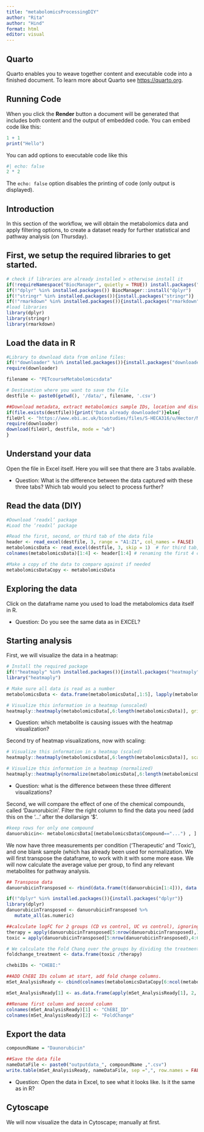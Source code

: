 ```yaml
---
title: "metabolomicsProcessingDIY"
author: "Rita"
author: "Hind"
format: html
editor: visual
---
```


## Quarto

Quarto enables you to weave together content and executable code into a finished document. To learn more about Quarto see <https://quarto.org>.

## Running Code

When you click the **Render** button a document will be generated that includes both content and the output of embedded code. You can embed code like this:

```r
1 + 1
print("Hello")
```

You can add options to executable code like this

```r
#| echo: false
2 * 2
```

The `echo: false` option disables the printing of code (only output is displayed).

## Introduction

In this section of the workflow, we will obtain the metabolomics data and apply filtering options, to create a dataset ready for further statistical and pathway analysis (on Thursday).

## First, we setup the required libraries to get started.

```r

# check if libraries are already installed > otherwise install it
if(!requireNamespace("BiocManager", quietly = TRUE)) install.packages("BiocManager",repos = "http://cran.us.r-project.org")
if(!"dplyr" %in% installed.packages()) BiocManager::install("dplyr")
if(!"stringr" %in% installed.packages()){install.packages("stringr")}
if(!"rmarkdown" %in% installed.packages()){install.packages("rmarkdown")}
#load libraries
library(dplyr)
library(stringr)
library(rmarkdown)
```

## Load the data in R

```r
#Library to download data from online files:
if(!"downloader" %in% installed.packages()){install.packages("downloader")}
require(downloader)

filename <- "PETcourseMetabolomicsdata"

# Destination where you want to save the file
destfile <- paste0(getwd(), '/data/', filename, '.csv')

##Download metadata, extract metabolomics sample IDs, location and disorders.
if(file.exists(destfile)){print("Data already downloaded")}else{
fileUrl <- "https://www.ebi.ac.uk/biostudies/files/S-HECA316/u/Hector/MTs/72h_inc_media/HILIC/HeCaToS_LCMS_HILIC_All_Final.xlsx?accessType=DOWNLOAD"
require(downloader)
download(fileUrl, destfile, mode = "wb")
}
```

## Understand your data

Open the file in Excel itself. Here you will see that there are 3 tabs available.

-   Question: What is the difference between the data captured with these three tabs? Which tab would you select to process further?

## Read the data (DIY)

```r
#Download ‘readxl’ package
#Load the ‘readxl’ package

#Read the first, second, or third tab of the data file
header <- read_excel(destfile, 3, range = "A1:Z1", col_names = FALSE)
metabolomicsData <- read_excel(destfile, 3, skip = 1)  # for third tab, skipping first row
colnames(metabolomicsData)[1:4] <- header[1:4] # renaming the first 4 columns, since we had double headers.

#Make a copy of the data to compare against if needed
metabolomicsDataCopy <- metabolomicsData
```

## Exploring the data

Click on the dataframe name you used to load the metabolomics data itself in R.

-   Question: Do you see the same data as in EXCEL?

## Starting analysis

First, we will visualize the data in a heatmap:

```r
# Install the required package
if(!"heatmaply" %in% installed.packages()){install.packages("heatmaply")}
library("heatmaply")

# Make sure all data is read as a number
metabolomicsData <- data.frame(metabolomicsData[,1:5], lapply(metabolomicsData[,6:length(metabolomicsData)],as.numeric))

# Visualize this information in a heatmap (unscaled)
heatmaply::heatmaply(metabolomicsData[,6:length(metabolomicsData)], grid_gap = 1, colors = heat.colors(10), showticklabels = c(T, F))
```

-   Question: which metabolite is causing issues with the heatmap visualization?

Second try of heatmap visualizations, now with scaling:

```r
# Visualize this information in a heatmap (scaled)
heatmaply::heatmaply(metabolomicsData[,6:length(metabolomicsData)], scale = "column", grid_gap = 1, colors = heat.colors(10), showticklabels = c(T, F))

# Visualize this information in a heatmap (normalized)
heatmaply::heatmaply(normalize(metabolomicsData[,6:length(metabolomicsData)], grid_gap = 1, colors = heat.colors(10), showticklabels = c(T, F)))
```

-   Question: what is the difference between these three different visualizations?

Second, we will compare the effect of one of the chemical compounds, called 'Daunorubicin'. Filter the right column to find the data you need (add this on the '...' after the dollarsign '\$'.

```r
#keep rows for only one compound
danuorubicin<- metabolomicsData[(metabolomicsData$Compound=="...") , ]
```

We now have three measurements per condition ('Therapeutic' and 'Toxic'), and one blank sample (which has already been used for normalization. We will first transpose the dataframe, to work with it with some more ease. We will now calculate the average value per group, to find any relevant metabolites for pathway analysis.

```r
## Transpose data
danuorubicinTransposed <- rbind(data.frame(t(danuorubicin[1:4])), data.frame(t(sapply(danuorubicin[6:ncol(danuorubicin)], as.numeric))))

if(!"dplyr" %in% installed.packages()){install.packages("dplyr")}
library(dplyr)
danuorubicinTransposed <- danuorubicinTransposed %>%
   mutate_all(as.numeric)

##calculate logFC for 2 groups (CD vs control, UC vs control), ignoring missing values (NAs) when calculating the mean.  
therapy = apply(danuorubicinTransposed[5:nrow(danuorubicinTransposed),1:3], 1, mean, na.rm=TRUE)
toxic = apply(danuorubicinTransposed[5:nrow(danuorubicinTransposed),4:6], 1, mean, na.rm=TRUE)

# We calculate the Fold Chang over the groups by dividing the treatment group over the control group:
foldchange_treatment <- data.frame(toxic /therapy)

chebiIDs <- "CHEBI:"

##ADD ChEBI IDs column at start, add fold change columns.
mSet_AnalysisReady <- cbind(colnames(metabolomicsDataCopy[6:ncol(metabolomicsDataCopy)]), foldchange_treatment)

mSet_AnalysisReady[1] <- as.data.frame(apply(mSet_AnalysisReady[1], 2, function(x) paste0(chebiIDs, x)))

##Rename first column and second column
colnames(mSet_AnalysisReady)[1] <- "ChEBI_ID"
colnames(mSet_AnalysisReady)[2] <- "FoldChange"
```

## Export the data

```r
compoundName = "Daunorubicin"

##Save the data file
nameDataFile <- paste0("outputdata_", compoundName ,".csv")
write.table(mSet_AnalysisReady, nameDataFile, sep =",", row.names = FALSE)

```

-   Question: Open the data in Excel, to see what it looks like. Is it the same as in R?

## Cytoscape

We will now visualize the data in Cytoscape; manually at first.
